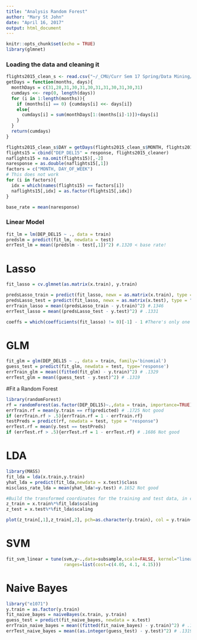 ```yaml
---
title: "Analysis Random Forest"
author: "Mary St John"
date: "April 16, 2017"
output: html_document
---
```


```r
knitr::opts_chunk$set(echo = TRUE)
library(glmnet)
```

### Loading the data and cleaning it
```r
flights2015_clean_s <- read.csv("~/_CMU/Curr Sem 17 Spring/Data Mining/Final/data/flights2015_clean_s.csv")
getDays = function(months, days){
  monthDays = c(31,28,31,30,31,30,31,31,30,31,30,31)
  cumdays <<- rep(0, length(days))
  for (i in 1:length(months)){
    if (months[i] == 0) {cumdays[i] <<- days[i]}
    else{
      cumdays[i] = sum(monthDays[1:(months[i]-1)])+days[i]
    }
  }
  return(cumdays)
}

flights2015_clean_s$DAY = getDays(flights2015_clean_s$MONTH, flights2015_clean_s$DAY_OF_MONTH)
flights15 = cbind("DEP_DEL15" = response, flights2015_cleaner)
naflights15 = na.omit(flights15)[,-2]
naresponse = as.double(naflights15[,1])
factors = c("MONTH, DAY_OF_WEEK")
# This does not work
for (i in factors){
  idx = which(names(flights15) == factors[i])
  naflights15[,idx] = as.factor(flights15[,idx])
}

base_rate = mean(naresponse)
```

### Linear Model
```r
fit_lm = lm(DEP_DEL15 ~ ., data = train)
predslm = predict(fit_lm, newdata = test)
errTest_lm = mean((predslm - test[,1])^2) #.1320 < base rate!
```

# Lasso
```r
fit_lasso = cv.glmnet(as.matrix(x.train), y.train)

predsLasso_train = predict(fit_lasso, newx = as.matrix(x.train), type = "response", s = fit_lasso$lambda.1se)
predsLasso_test = predict(fit_lasso, newx = as.matrix(x.test), type = "response", s = fit_lasso$lambda.1se) 
errTrain_lasso = mean((predsLasso_train - y.train)^2) #.1346
errTest_lasso = mean((predsLasso_test - y.test)^2) # .1331

coeffs = which(coefficients(fit_lasso) != 0)[-1] - 1 #There's only one variable in this model
```

# GLM
```r
fit_glm = glm(DEP_DEL15 ~ ., data = train, family='binomial')
guess_test = predict(fit_glm, newdata = test, type='response')
errTrain_glm = mean((fitted(fit_glm) - y.train)^2) # .1329
errTest_glm = mean((guess_test - y.test)^2) # .1319
```


#Fit a Random Forest
```r
library(randomForest)
rf = randomForest(as.factor(DEP_DEL15)~.,data = train, importance=TRUE)
errTrain.rf = mean(y.train == rf$predicted) # .1725 Not good
if (errTrain.rf > .5){errTrain.rf = 1 - errTrain.rf}
testPreds = predict(rf, newdata = test, type = "response")
errTest.rf = mean(y.test == testPreds)
if (errTest.rf > .5){errTest.rf = 1 - errTest.rf} # .1686 Not good
```

# LDA
```r
library(MASS)
fit_lda = lda(x.train,y.train)
yhat_lda = predict(fit_lda,newdata = x.test)$class
misclass_rate_lda = mean(yhat_lda!=y.test) #.1652 Not good

#Build the transformed coordinates for the training and test data, in case you need them
z_train = x.train%*%fit_lda$scaling
z_test = x.test%*%fit_lda$scaling

plot(z_train[,1],z_train[,2], pch=as.character(y.train), col = y.train+1)
```

# SVM
```r
fit_svm_linear = tune(svm,y~.,data=subsample,scale=FALSE, kernel="linear", 
                      ranges=list(cost=c(4.05, 4.1, 4.15)))
```

# Naive Bayes
```r
library("e1071")
y.train = as.factor(y.train)
fit_naive_bayes = naiveBayes(x.train, y.train)
guess_test = predict(fit_naive_bayes, newdata = x.test)
errTrain_naive_bayes = mean((fitted(fit_naive_bayes) - y.train)^2) # .1329
errTest_naive_bayes = mean((as.integer(guess_test) - y.test)^2) # .1319
```

